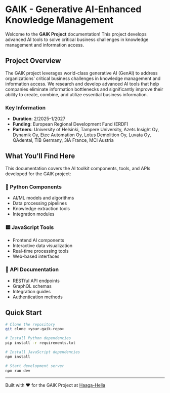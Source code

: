 # GAIK - Generative AI-Enhanced Knowledge Management

Welcome to the **GAIK Project** documentation! This project develops advanced AI tools to solve critical business challenges in knowledge management and information access.

## Project Overview

The GAIK project leverages world-class generative AI (GenAI) to address organizations' critical business challenges in knowledge management and information access. We research and develop advanced AI tools that help companies eliminate information bottlenecks and significantly improve their ability to create, combine, and utilize essential business information.

### Key Information

- **Duration**: 2/2025–1/2027
- **Funding**: European Regional Development Fund (ERDF)
- **Partners**: University of Helsinki, Tampere University, Azets Insight Oy, Dynamik Oy, Etec Automation Oy, Lotus Demolition Oy, Luvata Oy, QAdental, TIB Germany, 3IA France, MCI Austria

## What You'll Find Here

This documentation covers the AI toolkit components, tools, and APIs developed for the GAIK project:

### 🐍 Python Components
- AI/ML models and algorithms
- Data processing pipelines
- Knowledge extraction tools
- Integration modules

### 🟨 JavaScript Tools
- Frontend AI components
- Interactive data visualization
- Real-time processing tools
- Web-based interfaces

### 🔗 API Documentation
- RESTful API endpoints
- GraphQL schemas
- Integration guides
- Authentication methods

## Quick Start

```bash
# Clone the repository
git clone <your-gaik-repo>

# Install Python dependencies
pip install -r requirements.txt

# Install JavaScript dependencies
npm install

# Start development server
npm run dev
```

---

Built with ❤️ for the GAIK Project at [Haaga-Helia](https://www.haaga-helia.fi/en/rdi-projects/gaik)
